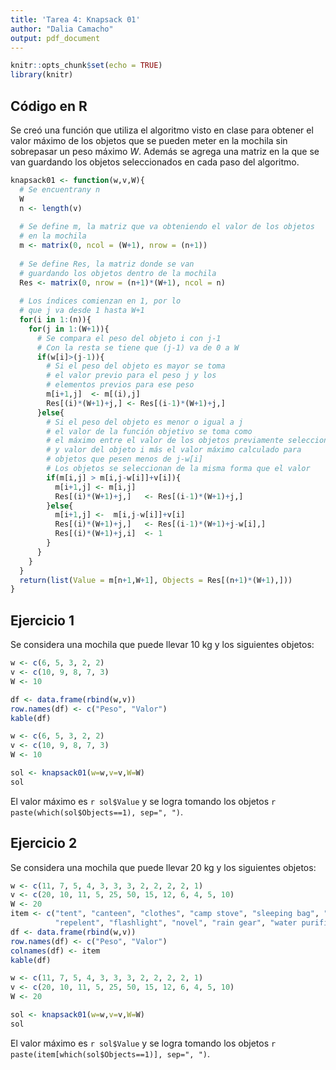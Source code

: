 ```yaml
---
title: 'Tarea 4: Knapsack 01'
author: "Dalia Camacho"
output: pdf_document
---
```

\fontsize{7}{15}
\selectfont


```r
knitr::opts_chunk$set(echo = TRUE)
library(knitr)
```

## Código en R

Se creó una función que utiliza el algoritmo visto en clase para obtener el valor máximo de los objetos que se pueden meter en la mochila sin sobrepasar un peso máximo $W$. Además se agrega una matriz en la que se van guardando los objetos seleccionados en cada paso del algoritmo. 

```r
knapsack01 <- function(w,v,W){
  # Se encuentrany n
  W
  n <- length(v)
  
  # Se define m, la matriz que va obteniendo el valor de los objetos
  # en la mochila
  m <- matrix(0, ncol = (W+1), nrow = (n+1))
  
  # Se define Res, la matriz donde se van
  # guardando los objetos dentro de la mochila
  Res <- matrix(0, nrow = (n+1)*(W+1), ncol = n)
  
  # Los índices comienzan en 1, por lo 
  # que j va desde 1 hasta W+1
  for(i in 1:(n)){
    for(j in 1:(W+1)){
      # Se compara el peso del objeto i con j-1
      # Con la resta se tiene que (j-1) va de 0 a W
      if(w[i]>(j-1)){ 
        # Si el peso del objeto es mayor se toma 
        # el valor previo para el peso j y los
        # elementos previos para ese peso
        m[i+1,j]  <- m[(i),j]
        Res[(i)*(W+1)+j,] <- Res[(i-1)*(W+1)+j,]
      }else{
        # Si el peso del objeto es menor o igual a j
        # el valor de la función objetivo se toma como
        # el máximo entre el valor de los objetos previamente seleccionados
        # y valor del objeto i más el valor máximo calculado para
        # objetos que pesen menos de j-w[i]
        # Los objetos se seleccionan de la misma forma que el valor
        if(m[i,j] > m[i,j-w[i]]+v[i]){
          m[i+1,j] <- m[i,j]
          Res[(i)*(W+1)+j,]   <- Res[(i-1)*(W+1)+j,]
        }else{
          m[i+1,j] <-  m[i,j-w[i]]+v[i]
          Res[(i)*(W+1)+j,]   <- Res[(i-1)*(W+1)+j-w[i],]
          Res[(i)*(W+1)+j,i]  <- 1
        }
      }
    }
  }
  return(list(Value = m[n+1,W+1], Objects = Res[(n+1)*(W+1),]))
}

```

## Ejercicio 1
Se considera una mochila que puede llevar 10 kg y los siguientes objetos:
```r
w <- c(6, 5, 3, 2, 2)
v <- c(10, 9, 8, 7, 3)
W <- 10

df <- data.frame(rbind(w,v))
row.names(df) <- c("Peso", "Valor")
kable(df)
```

```r
w <- c(6, 5, 3, 2, 2)
v <- c(10, 9, 8, 7, 3)
W <- 10

sol <- knapsack01(w=w,v=v,W=W)
sol
```
El valor máximo es `r sol$Value` y se logra tomando los objetos `r paste(which(sol$Objects==1), sep=", ")`.

## Ejercicio 2
Se considera una mochila que puede llevar 20 kg y los siguientes objetos:
```r
w <- c(11, 7, 5, 4, 3, 3, 3, 2, 2, 2, 2, 1)
v <- c(20, 10, 11, 5, 25, 50, 15, 12, 6, 4, 5, 10)
W <- 20
item <- c("tent", "canteen", "clothes", "camp stove", "sleeping bag", "dried food", "first aid kit",
          "repelent", "flashlight", "novel", "rain gear", "water purifier")
df <- data.frame(rbind(w,v))
row.names(df) <- c("Peso", "Valor")
colnames(df) <- item
kable(df)
```

```r
w <- c(11, 7, 5, 4, 3, 3, 3, 2, 2, 2, 2, 1)
v <- c(20, 10, 11, 5, 25, 50, 15, 12, 6, 4, 5, 10)
W <- 20

sol <- knapsack01(w=w,v=v,W=W)
sol
```
El valor máximo es `r sol$Value` y se logra tomando los objetos `r paste(item[which(sol$Objects==1)], sep=", ")`.
